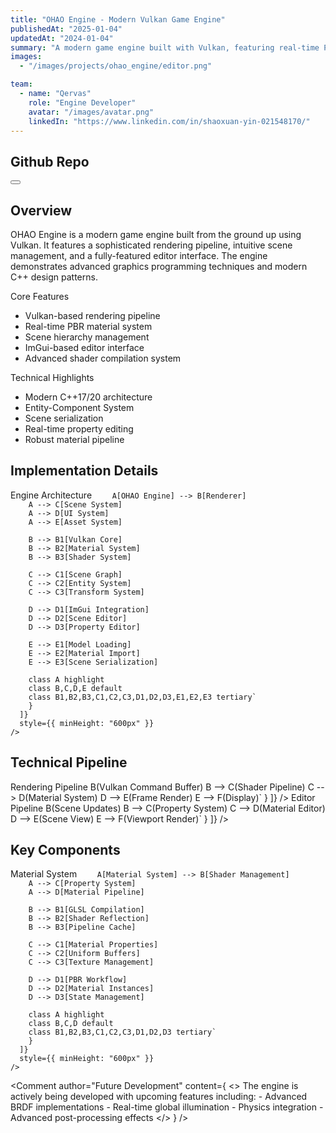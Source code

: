```yaml
---
title: "OHAO Engine - Modern Vulkan Game Engine"
publishedAt: "2025-01-04"
updatedAt: "2024-01-04"
summary: "A modern game engine built with Vulkan, featuring real-time PBR rendering, intuitive scene management, and a robust material system. The engine provides a fully-featured editor with dockable windows, scene hierarchy management, and real-time property editing."
images:
  - "/images/projects/ohao_engine/editor.png"

team:
  - name: "Qervas"
    role: "Engine Developer"
    avatar: "/images/avatar.png"
    linkedIn: "https://www.linkedin.com/in/shaoxuan-yin-021548170/"
---
```


## Github Repo

<div style={{ display: 'flex', gap: '1rem', marginBottom: '2rem' }}>
  <Button
    variant="primary"
    size="l"
    href="https://github.com/Qervas/ohao-engine"
    prefixIcon="github"
    label="OHAO Engine"
  />
</div>

## Overview

OHAO Engine is a modern game engine built from the ground up using Vulkan. It features a sophisticated rendering pipeline, intuitive scene management, and a fully-featured editor interface. The engine demonstrates advanced graphics programming techniques and modern C++ design patterns.

<Grid columns="repeat(2, 1fr)" gap="16">
  <Flex direction="column" background="surface" padding="24" radius="l" border="neutral-medium" borderStyle="solid-1">
    <Heading variant="heading-strong-m">Core Features</Heading>
    <ul>
      <li>Vulkan-based rendering pipeline</li>
      <li>Real-time PBR material system</li>
      <li>Scene hierarchy management</li>
      <li>ImGui-based editor interface</li>
      <li>Advanced shader compilation system</li>
    </ul>
  </Flex>

  <Flex direction="column" background="surface" padding="24" radius="l" border="neutral-medium" borderStyle="solid-1">
    <Heading variant="heading-strong-m">Technical Highlights</Heading>
    <ul>
      <li>Modern C++17/20 architecture</li>
      <li>Entity-Component System</li>
      <li>Scene serialization</li>
      <li>Real-time property editing</li>
      <li>Robust material pipeline</li>
    </ul>
  </Flex>
</Grid>

## Implementation Details

<Grid columns="1" gap="24">
  <Flex direction="column" background="surface" padding="32" radius="l" border="neutral-medium" borderStyle="solid-1">
    <Heading variant="heading-strong-l" marginBottom="24">Engine Architecture</Heading>
    <CodeBlock
      codeInstances={[
        {
          language: "mermaid",
          code: `graph TB
        classDef default fill:secondaryColor,stroke:secondaryBorderColor,color:secondaryTextColor
        classDef highlight fill:primaryColor,stroke:primaryBorderColor,color:primaryTextColor

        A[OHAO Engine] --> B[Renderer]
        A --> C[Scene System]
        A --> D[UI System]
        A --> E[Asset System]

        B --> B1[Vulkan Core]
        B --> B2[Material System]
        B --> B3[Shader System]

        C --> C1[Scene Graph]
        C --> C2[Entity System]
        C --> C3[Transform System]

        D --> D1[ImGui Integration]
        D --> D2[Scene Editor]
        D --> D3[Property Editor]

        E --> E1[Model Loading]
        E --> E2[Material Import]
        E --> E3[Scene Serialization]

        class A highlight
        class B,C,D,E default
        class B1,B2,B3,C1,C2,C3,D1,D2,D3,E1,E2,E3 tertiary`
        }
      ]}
      style={{ minHeight: "600px" }}
    />
  </Flex>
</Grid>

## Technical Pipeline

<Grid columns="repeat(2, 1fr)" gap="16">
  <Flex direction="column" background="surface" padding="24" radius="l" border="neutral-medium" borderStyle="solid-1">
    <Heading variant="heading-strong-m">Rendering Pipeline</Heading>
    <CodeBlock
      codeInstances={[
        {
          language: "mermaid",
          label: "Pipeline",
          code: `graph TD
    A(Scene Graph) --> B(Vulkan Command Buffer)
    B --> C(Shader Pipeline)
    C --> D(Material System)
    D --> E(Frame Render)
    E --> F(Display)`
        }
      ]}
    />
  </Flex>

  <Flex direction="column" background="surface" padding="24" radius="l" border="neutral-medium" borderStyle="solid-1">
    <Heading variant="heading-strong-m">Editor Pipeline</Heading>
    <CodeBlock
      codeInstances={[
        {
          language: "mermaid",
          label: "Pipeline",
          code: `graph TD
    A(UI Events) --> B(Scene Updates)
    B --> C(Property System)
    C --> D(Material Editor)
    D --> E(Scene View)
    E --> F(Viewport Render)`
        }
      ]}
    />
  </Flex>
</Grid>

## Key Components

<Grid columns="1" gap="24">
  <Flex direction="column" background="surface" padding="32" radius="l" border="neutral-medium" borderStyle="solid-1">
    <Heading variant="heading-strong-l" marginBottom="24">Material System</Heading>
    <CodeBlock
      codeInstances={[
        {
          language: "mermaid",
          code: `graph TB
        classDef default fill:secondaryColor,stroke:secondaryBorderColor,color:secondaryTextColor
        classDef highlight fill:primaryColor,stroke:primaryBorderColor,color:primaryTextColor

        A[Material System] --> B[Shader Management]
        A --> C[Property System]
        A --> D[Material Pipeline]

        B --> B1[GLSL Compilation]
        B --> B2[Shader Reflection]
        B --> B3[Pipeline Cache]

        C --> C1[Material Properties]
        C --> C2[Uniform Buffers]
        C --> C3[Texture Management]

        D --> D1[PBR Workflow]
        D --> D2[Material Instances]
        D --> D3[State Management]

        class A highlight
        class B,C,D default
        class B1,B2,B3,C1,C2,C3,D1,D2,D3 tertiary`
        }
      ]}
      style={{ minHeight: "600px" }}
    />
  </Flex>
</Grid>

<Comment
  author="Future Development"
  content={
    <>
      The engine is actively being developed with upcoming features including:
      - Advanced BRDF implementations
      - Real-time global illumination
      - Physics integration
      - Advanced post-processing effects
    </>
  }
/>
